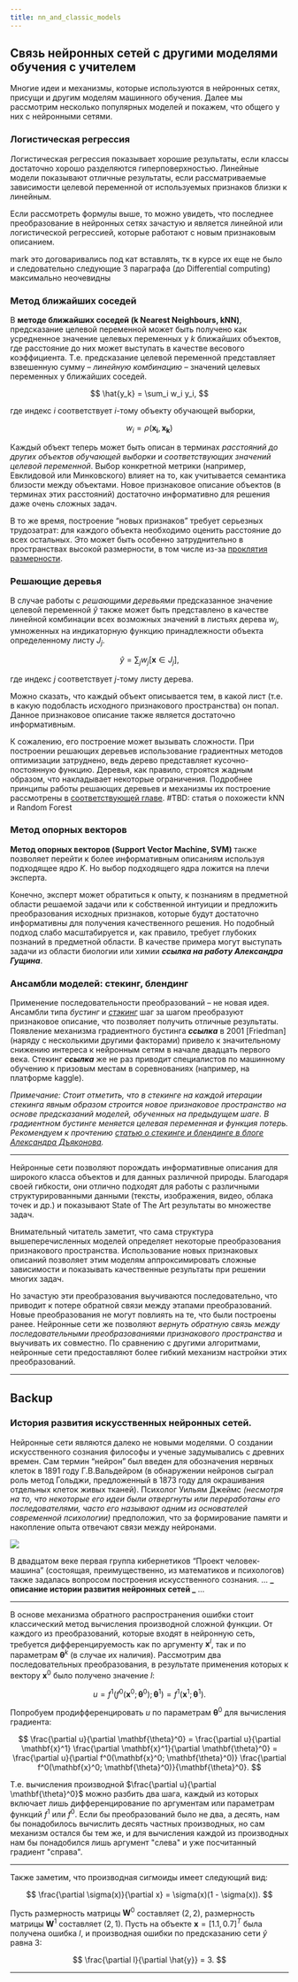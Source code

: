 ```yaml
---
title: nn_and_classic_models
---
```


## Связь нейронных сетей с другими моделями обучения с учителем

Многие идеи и механизмы, которые используются в нейронных сетях, присущи и другим моделям машинного обучения. Далее мы рассмотрим несколько популярных моделей и покажем, что общего у них с нейронными сетями.

### Логистическая регрессия

Логистическая регрессия показывает хорошие результаты, если классы достаточно хорошо разделяются гиперповерхностью. Линейные модели показывают отличные результаты, если рассматриваемые зависимости целевой переменной от используемых признаков близки к линейным.

Если рассмотреть формулы выше, то можно увидеть, что последнее преобразование в нейронных сетях зачастую и является линейной или логистической регрессией, которые работают с новым признаковым описанием.

[//]: # 'Если же наблюдаемые зависимости существенно нелинейные, необходимо найти более информативное признаковое описание.'
[//]: # 'Как в задачах обучения с учителем, так и в задачах обучения без учителя основной процесс можно представить в виде нескольких преобразований исходного признакового описания объекта или объектов обучающей выборки.'
[//]: # 'Как правило, эти преобразования позволяют отобразить объект в некое “более информативное или же более простое” пространство с точки зрения решаемой задачи, в котором, в свою очередь, поставленная задача легко разрешима.
В задачах обучения с учителем, зачастую, в этом целевом пространстве используется просто линейная модель для получения предсказания.'

mark это договаривались под кат вставлять, тк в курсе их еще не было и следовательно следующие 3 параграфа (до Differential computing) максимально неочевидны

### Метод ближайших соседей

В **методе ближайших соседей (k Nearest Neighbours, kNN)**, предсказание целевой переменной может быть получено как усредненное значение целевых переменных у $k$ ближайших объектов, где расстояние до них может выступать в качестве весового коэффициента. Т.е. предсказание целевой переменной представляет взвешенную сумму – _линейную комбинацию_ – значений целевых переменных у ближайших соседей.

$$
\hat{y_k} = \sum_i w_i y_i,
$$

где индекс $i$ соответствует $i$-тому объекту обучающей выборки,

$$
w_i = \rho(\mathbf{x_i}, \mathbf{x_k})
$$

Каждый объект теперь может быть описан в терминах _расстояний до других объектов обучающей выборки_ и _соответствующих значений целевой переменной_. Выбор конкретной метрики (например, Евклидовой или Минковского) влияет на то, как учитывается семантика близости между объектами. Новое признаковое описание объектов (в терминах этих расстояний) достаточно информативно для решения даже очень сложных задач.

В то же время, построение “новых признаков” требует серьезных трудозатрат: для каждого объекта необходимо оценить расстояние до всех остальных. Это может быть особенно затруднительно в пространствах высокой размерности, в том числе из-за [проклятия размерности](http://www.machinelearning.ru/wiki/index.php?title=Проклятие_размерности).

### Решающие деревья

В случае работы с _решающими деревьями_ предсказанное значение целевой переменной $\hat{y}$ также может быть представлено в качестве линейной комбинации всех возможных значений в листьях дерева $w_j$, умноженных на индикаторную функцию принадлежности объекта определенному листу $J_j$.

$$
\hat{y} = \sum_j w_j [\mathbf{x} \in J_j],
$$

где индекс $j$ соответствует $j$-тому листу дерева.

Можно сказать, что каждый объект описывается тем, в какой лист (т.е. в какую подобласть исходного признакового пространства) он попал. Данное признаковое описание также является достаточно информативным.

К сожалению, его построение может вызывать сложности. При построении решающих деревьев использование градиентных методов оптимизации затруднено, ведь дерево представляет кусочно-постоянную функцию. Деревья, как правило, строятся жадным образом, что накладывает некоторые ограничения. Подробнее принципы работы решающих деревьев и механизмы их построение рассмотрены в [соответствующей главе]().
#TBD: статья о похожести kNN и Random Forest

### Метод опорных векторов

**Метод опорных векторов (Support Vector Machine, SVM)** также позволяет перейти к более информативным описаниям используя подходящее ядро $K$. Но выбор подходящего ядра ложится на плечи эксперта.

Конечно, эксперт может обратиться к опыту, к познаниям в предметной области решаемой задачи или к собственной интуиции и предложить преобразования исходных признаков, которые будут достаточно информативны для получения качественного решения. Но подобный подход слабо масштабируется и, как правило, требует глубоких познаний в предметной области. В качестве примера могут выступать задачи из области биологии или химии **_ссылка на работу Александра Гущина_**.

### Ансамбли моделей: стекинг, блендинг

Применение последовательности преобразований – не новая идея. Ансамбли типа _бустинг_ и [_стэкинг_](http://machine-learning.martinsewell.com/ensembles/stacking/Wolpert1992.pdf) шаг за шагом преобразуют признаковое описание, что позволяет получить отличные результаты. Появление механизма градиентного бустинга **_ссылка_** в 2001 [Friedman] (наряду с несколькими другими факторами) привело к значительному снижению интереса к нейронным сетям в начале двадцать первого века. Стекинг **_ссылка_** же не раз приводит специалистов по машинному обучению к призовым местам в соревнованиях (например, на платформе kaggle).

_Примечание: Стоит отметить, что в стекинге на каждой итерации стекинга явным образом строится новое признаковое пространство на основе предсказаний моделей, обученных на предыдущем шаге. В градиентном бустинге меняется целевая переменная и функция потерь. Рекомендуем к прочтению [статью о стекинге и блендинге в блоге Александра Дъяконова](https://dyakonov.org/2017/03/10/cтекинг-stacking-и-блендинг-blending/)._

---

Нейронные сети позволяют порождать информативные описания для широкого класса объектов и для данных различной природы. Благодаря своей гибкости, они отлично подходят для работы с различными структурированными данными (тексты, изображения, видео, облака точек и др.) и показывают State of The Art результаты во множестве задач.

Внимательный читатель заметит, что сама структура вышеперечисленных моделей определяет некоторые преобразования признакового пространства. Использование новых признаковых описаний позволяет этим моделям аппроксимировать сложные зависимости и показывать качественные результаты при решении многих задач.

Но зачастую эти преобразования выучиваются последовательно, что приводит к потере обратной связи между этапами преобразований. Новые преобразования не могут повлиять на те, что были построены ранее. Нейронные сети же позволяют _вернуть обратную связь между последовательными преобразованиями признакового пространства_ и выучивать их совместно. По сравнению с другими алгоритмами, нейронные сети предоставляют более гибкий механизм настройки этих преобразований.

---

## Backup

### История развития искусственных нейронных сетей.

Нейронные сети являются далеко не новыми моделями. О создании искусственного сознания философы и ученые задумывались с древних времен. Сам термин “нейрон” был введен для обозначения нервных клеток в 1891 году Г.В.Вальдейром (в обнаружении нейронов сыграл роль метод Гольджи, предложенный в 1873 году для окрашивания отдельных клеток живых тканей). Психолог Уильям Джеймс _(несмотря на то, что некоторые его идеи были отвергнуты или переработаны его последователями, часто его называют одним из основателей современной психологии)_ предположил, что за формирование памяти и накопление опыта отвечают связи между нейронами.

![](./src/Deep_Learning_Timeline.png)

В двадцатом веке первая группа кибернетиков “Проект человек-машина” (состоящая, преимущественно, из математиков и психологов) также задалась вопросом построения искусственного сознания.
...
**_ описание истории развития нейронных сетей _**
...

---

В основе механизма обратного распространения ошибки стоит классический метод вычисления производной сложной функции. От каждого из преобразований, которые входят в нейронную сеть, требуется дифференцируемость как по аргументу $\mathbf{x}^l$, так и по параметрам $\mathbf{\theta}^k$ (в случае их наличия). Рассмотрим два последовательных преобразования, в результате применения которых к вектору $\mathbf{x}^0$ было получено значение $l$:

$$
u = f^1\big(f^0(\mathbf{x}^0; \mathbf{\theta}^0); \mathbf{\theta}^1 \big) = f^1(\mathbf{x}^1; \mathbf{\theta}^1).
$$

Попробуем продифференцировать $u$ по параметрам $\mathbf{\theta}^0$ для вычисления градиента:

$$
\frac{\partial u}{\partial \mathbf{\theta}^0} = \frac{\partial u}{\partial \mathbf{x}^1} \frac{\partial \mathbf{x}^1}{\partial \mathbf{\theta}^0} = \frac{\partial u}{\partial f^0(\mathbf{x}^0; \mathbf{\theta}^0)} \frac{\partial f^0(\mathbf{x}^0; \mathbf{\theta}^0)}{\mathbf{\theta}^0}.
$$

Т.е. вычисления производной $\frac{\partial u}{\partial \mathbf{\theta}^0}$ можно разбить два шага, каждый из которых включает лишь дифференцирование по аргументам или параметрам функций $f^1$ или $f^0$. Если бы преобразований было не два, а десять, нам бы понадобилось вычислить десять частных производных, но сам механизм остался бы тем же, и для вычисления каждой из производных нам бы понадобился лишь аргумент "слева" и уже посчитанный градиент "справа".

---

Также заметим, что производная сигмоиды имеет следующий вид:

$$
\frac{\partial \sigma(x)}{\partial x} = \sigma(x)(1 - \sigma(x)).
$$

Пусть размерность матрицы $\mathbf{W}^0$ составляет $(2, 2)$, размерность матрицы $\mathbf{W}^1$ составляет $(2, 1)$. Пусть на объекте $\mathbf{x} = [1.1, 0.7]^T$ была получена ошибка $l$, и производная ошибки по предсказанию сети $\hat{y}$ равна $3$:

$$
\frac{\partial l}{\partial \hat{y}} = 3.
$$

---
